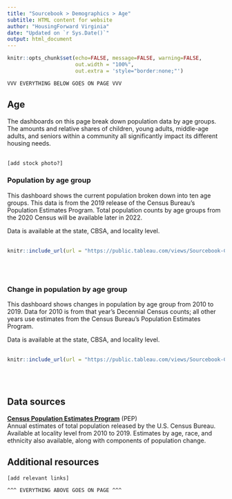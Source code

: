 ```yaml
---
title: "Sourcebook > Demographics > Age"
subtitle: HTML content for website
author: "HousingForward Virginia"
date: "Updated on `r Sys.Date()`"
output: html_document
---
```


```r
knitr::opts_chunk$set(echo=FALSE, message=FALSE, warning=FALSE,
                      out.width = "100%",
                      out.extra = 'style="border:none;"')
```

```
VVV EVERYTHING BELOW GOES ON PAGE VVV
```

## Age

The dashboards on this page break down population data by age groups. The amounts and relative shares of children, young adults, middle-age adults, and seniors within a community all significantly impact its different housing needs.
<br>
<br>
```
[add stock photo?]
```

### Population by age group

This dashboard shows the current population broken down into ten age groups. This data is from the 2019 release of the Census Bureau's Population Estimates Program. Total population counts by age groups from the 2020 Census will be available later in 2022.

Data is available at the state, CBSA, and locality level.
<br>
<br>
```r
knitr::include_url(url = "https://public.tableau.com/views/Sourcebook-Currentpopulationbyagegroup/Statewide?:showVizHome=no&:embed=true", height = "500px")
```
<br>
<br>

### Change in population by age group

This dashboard shows changes in population by age group from 2010 to 2019. Data for 2010 is from that year's Decennial Census counts; all other years use estimates from the Census Bureau’s Population Estimates Program.

Data is available at the state, CBSA, and locality level.
<br>
<br>
```r
knitr::include_url(url = "https://public.tableau.com/views/Sourcebook-Changeinpopulationbyagegroup/Statewide?:showVizHome=no&:embed=true", height = "500px")
```
<br>
<br>

## Data sources

[**Census Population Estimates Program**](https://www.census.gov/programs-surveys/popest.html) (PEP)  
Annual estimates of total population released by the U.S. Census Bureau. Available at locality level from 2010 to 2019. Estimates by age, race, and ethnicity also available, along with components of population change.

## Additional resources

```
[add relevant links]
```

```
^^^ EVERYTHING ABOVE GOES ON PAGE ^^^
```